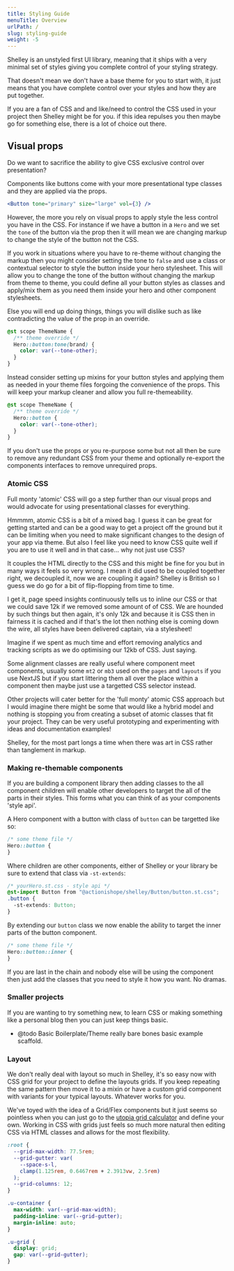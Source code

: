 ```yaml
---
title: Styling Guide
menuTitle: Overview
urlPath: /
slug: styling-guide
weight: -5
---
```


Shelley is an unstyled first UI library, meaning that it ships with a very minimal set of styles giving you complete control of your styling strategy.

That doesn't mean we don't have a base theme for you to start with, it just means that you have complete control over your styles and how they are put together.

If you are a fan of CSS and and like/need to control the CSS used in your project then Shelley might be for you. if this idea repulses you then maybe go for something else, there is a lot of choice out there.

## Visual props

Do we want to sacrifice the ability to give CSS exclusive control over presentation?

Components like buttons come with your more presentational type classes and they are applied via the props.

```jsx
<Button tone="primary" size="large" vol={3} />
```

However, the more you rely on visual props to apply style the less control you have in the CSS. For instance if we have a button in a `Hero` and we set the `tone` of the button via the prop then it will mean we are changing markup to change the style of the button not the CSS.

If you work in situations where you have to re-theme without changing the markup then you might consider setting the tone to `false` and use a class or contextual selector to style the button inside your hero stylesheet. This will allow you to change the tone of the button without changing the markup from theme to theme, you could define all your button styles as classes and apply/mix them as you need them inside your hero and other component stylesheets.

Else you will end up doing things, things you will dislike such as like contradicting the value of the prop in an override.

```css
@st scope ThemeName {
  /** theme override */
  Hero::button:tone(brand) {
    color: var(--tone-other);
  }
}
```

Instead consider setting up mixins for your button styles and applying them as needed in your theme files forgoing the convenience of the props. This will keep your markup cleaner and allow you full re-themeability.

```css
@st scope ThemeName {
  /** theme override */
  Hero::button {
    color: var(--tone-other);
  }
}
```

If you don't use the props or you re-purpose some but not all then be sure to remove any redundant CSS from your theme and optionally re-export the components interfaces to remove unrequired props.

### Atomic CSS

Full monty 'atomic' CSS will go a step further than our visual props and would advocate for using presentational classes for everything.

Hmmmm, atomic CSS is a bit of a mixed bag. I guess it can be great for getting started and can be a good way to get a project off the ground but it can be limiting when you need to make significant changes to the design of your app via theme. But also I feel like you need to know CSS quite well if you are to use it well and in that case... why not just use CSS?

It couples the HTML directly to the CSS and this might be fine for you but in many ways it feels so very wrong. I mean it did used to be coupled together right, we decoupled it, now we are coupling it again? Shelley is British so I guess we do go for a bit of flip-flopping from time to time.

I get it, page speed insights continuously tells us to inline our CSS or that we could save 12k if we removed some amount of of CSS. We are hounded by such things but then again, it's only 12k and because it is CSS then in fairness it is cached and if that's the lot then nothing else is coming down the wire, all styles have been delivered captain, via a stylesheet!

Imagine if we spent as much time and effort removing analytics and tracking scripts as we do optimising our 12kb of CSS. Just saying.

Some alignment classes are really useful where component meet components, usually some `mt2` or `mb3` used on the `pages` and `layouts` if you use NextJS but if you start littering them all over the place within a component then maybe just use a targetted CSS selector instead.

Other projects will cater better for the 'full monty' atomic CSS approach but I would imagine there might be some that would like a hybrid model and nothing is stopping you from creating a subset of atomic classes that fit your project. They can be very useful prototyping and experimenting with ideas and documentation examples!

Shelley, for the most part longs a time when there was art in CSS rather than tanglement in markup.

### Making re-themable components

If you are building a component library then adding classes to the all component children will enable other developers to target the all of the parts in their styles. This forms what you can think of as your components 'style api'.

A Hero component with a button with class of `button` can be targetted like so:

```css
/* some theme file */
Hero::button {
}
```

Where children are other components, either of Shelley or your library be sure to extend that class via `-st-extends`:

```css
/* yourHero.st.css - style api */
@st-import Button from "@actionishope/shelley/Button/button.st.css";
.button {
  -st-extends: Button;
}
```

By extending our `button` class we now enable the ability to target the inner parts of the button component.

```css
/* some theme file */
Hero::button::inner {
}
```

If you are last in the chain and nobody else will be using the component then just add the classes that you need to style it how you want. No dramas.

### Smaller projects

If you are wanting to try something new, to learn CSS or making something like a personal blog then you can just keep things basic.

- @todo Basic Boilerplate/Theme really bare bones basic example scaffold.

### Layout

We don't really deal with layout so much in Shelley, it's so easy now with CSS grid for your project to define the layouts grids. If you keep repeating the same pattern then move it to a mixin or have a custom grid component with variants for your typical layouts. Whatever works for you.

We've toyed with the idea of a Grid/Flex components but it just seems so pointless when you can just go to the [utopia grid calculator](https://utopia.fyi/grid/calculator) and define your own. Working in CSS with grids just feels so much more natural then editing CSS via HTML classes and allows for the most flexibility.

```css
:root {
  --grid-max-width: 77.5rem;
  --grid-gutter: var(
    --space-s-l,
    clamp(1.125rem, 0.6467rem + 2.3913vw, 2.5rem)
  );
  --grid-columns: 12;
}

.u-container {
  max-width: var(--grid-max-width);
  padding-inline: var(--grid-gutter);
  margin-inline: auto;
}

.u-grid {
  display: grid;
  gap: var(--grid-gutter);
}
```
